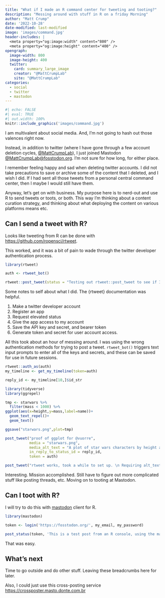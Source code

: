 ```yaml
---
title: "What if I made an R command center for tweeting and tooting?"
description: "Messing around with stuff in R on a friday Morning"
author: "Matt Crump"
date: '2022-10-28'
date-modified: last-modified
image: 'images/command.jpg'
header-includes: |
  <meta property="og:image:width" content="800" />
  <meta property="og:image:height" content="400" />
opengraph:
  image-width: 800
  image-height: 400
  twitter:
    card: summary_large_image
    creator: "@MattCrumpLab"
    site: "@MattCrumpLab"
categories:
  - social
  - twitter
  - mastodon
---
```


```r
#| echo: FALSE
#| eval: TRUE
#| out.width: 100%
knitr::include_graphics('images/command.jpg')
```

I am multivalent about social media. And, I'm not going to hash out those valences right now.

Instead, in addition to twitter (where I have gone through a few account deletion cycles, [\@MattCrumpLab](https://twitter.com/MattCrumpLab)), I just joined Mastodon [\@MattCrumpLab\@fosstodon.org](https://fosstodon.org/@MattCrumpLab). I'm not sure for how long, for either place.

I remember feeling happy and sad when deleting twitter accounts. I did not take precautions to save or archive some of the content that I deleted, and I wish I did. If I had sent all those tweets from a personal central command center, then I maybe I would still have them.

Anyway, let's get on with business. My purpose here is to nerd-out and use R to send tweets or toots, or both. This way I'm thinking about a content curation strategy, and thinking about what deploying the content on various platforms means etc.

## Can I send a tweet with R?

Looks like tweeting from R can be done with <https://github.com/ropensci/rtweet>.

This worked, and it was a bit of pain to wade through the twitter developer authentication process.

```r
library(rtweet)

auth <- rtweet_bot()

rtweet::post_tweet(status = "Testing out rtweet::post_tweet to see if I can post from Rstudio.", token=auth)
```

Some notes to self about what I did. The {rtweet} documentation was helpful.

1.  Make a twitter developer account
2.  Register an app
3.  Request elevated status
4.  Give the app access to my account
5.  Save the API key and secret, and bearer token
6.  Generate token and secret for user account access.

All this took about an hour of messing around. I was using the wrong authentication methods for trying to post a tweet. `rtweet_bot()` triggers text input prompts to enter all of the keys and secrets, and these can be saved for use in future sessions.

```r
rtweet::auth_as(auth)
my_timeline <- get_my_timeline(token=auth)

reply_id <- my_timeline[10,]$id_str

library(tidyverse)
library(ggrepel)

tmp <- starwars %>%
  filter(mass < 1000) %>%
ggplot(aes(x=height,y=mass,label=name))+
  geom_text_repel()+
  geom_text()

ggsave("starwars.png",plot=tmp)

post_tweet("proof of ggplot for @vuorre", 
           media = "starwars.png", 
           media_alt_text = "A plot of star wars characters by height and mass.",
           in_reply_to_status_id = reply_id,
           token = auth)

post_tweet("rtweet works, took a while to set up. \n Requiring alt_text for media is a nice nudge", token=auth)

```

Interesting. Mission accomplished. Still have to figure out more complicated stuff like posting threads, etc. Moving on to tooting at Mastodon.

## Can I toot with R?

I will try to do this with [mastodon](https://github.com/ThomasChln/mastodon) client for R.

```r
library(mastodon)

token <- login('https://fosstodon.org/', my_email, my_password)

post_status(token, 'This is a test post from an R console, using the mastodon client for R.')
```

That was easy.

## What's next

Time to go outside and do other stuff. Leaving these breadcrumbs here for later.

Also, I could just use this cross-posting service <https://crossposter.masto.donte.com.br>
